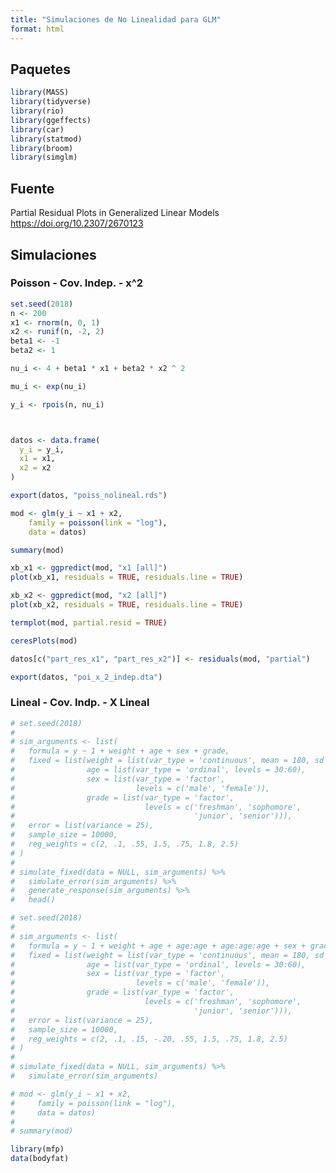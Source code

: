 ```yaml
---
title: "Simulaciones de No Linealidad para GLM"
format: html
---
```


## Paquetes

```r
library(MASS)
library(tidyverse)
library(rio)
library(ggeffects)
library(car)
library(statmod)
library(broom)
library(simglm)
```


## Fuente

Partial Residual Plots in Generalized Linear Models <https://doi.org/10.2307/2670123>

## Simulaciones

### Poisson - Cov. Indep. - x^2

```r
set.seed(2018)
n <- 200
x1 <- rnorm(n, 0, 1)
x2 <- runif(n, -2, 2)
beta1 <- -1 
beta2 <- 1

nu_i <- 4 + beta1 * x1 + beta2 * x2 ^ 2

mu_i <- exp(nu_i)

y_i <- rpois(n, nu_i)



datos <- data.frame(
  y_i = y_i, 
  x1 = x1, 
  x2 = x2
)

export(datos, "poiss_nolineal.rds")
```

```r
mod <- glm(y_i ~ x1 + x2, 
    family = poisson(link = "log"), 
    data = datos)

summary(mod)
```

```r
xb_x1 <- ggpredict(mod, "x1 [all]")
plot(xb_x1, residuals = TRUE, residuals.line = TRUE)
```

```r
xb_x2 <- ggpredict(mod, "x2 [all]")
plot(xb_x2, residuals = TRUE, residuals.line = TRUE)
```


```r
termplot(mod, partial.resid = TRUE)
```


```r
ceresPlots(mod)
```


```r
datos[c("part_res_x1", "part_res_x2")] <- residuals(mod, "partial")
```

```r
export(datos, "poi_x_2_indep.dta")
```

### Lineal - Cov. Indp. - X Lineal

```r
# set.seed(2018)
# 
# sim_arguments <- list(
#   formula = y ~ 1 + weight + age + sex + grade,
#   fixed = list(weight = list(var_type = 'continuous', mean = 180, sd = 30),
#                age = list(var_type = 'ordinal', levels = 30:60),
#                sex = list(var_type = 'factor', 
#                           levels = c('male', 'female')),
#                grade = list(var_type = 'factor', 
#                             levels = c('freshman', 'sophomore',
#                                        'junior', 'senior'))),
#   error = list(variance = 25),
#   sample_size = 10000,
#   reg_weights = c(2, .1, .55, 1.5, .75, 1.8, 2.5)
# )
# 
# simulate_fixed(data = NULL, sim_arguments) %>%
#   simulate_error(sim_arguments) %>%
#   generate_response(sim_arguments) %>% 
#   head()
```


```r
# set.seed(2018)
# 
# sim_arguments <- list(
#   formula = y ~ 1 + weight + age + age:age + age:age:age + sex + grade,
#   fixed = list(weight = list(var_type = 'continuous', mean = 180, sd = 30),
#                age = list(var_type = 'ordinal', levels = 30:60),
#                sex = list(var_type = 'factor', 
#                           levels = c('male', 'female')),
#                grade = list(var_type = 'factor', 
#                             levels = c('freshman', 'sophomore',
#                                        'junior', 'senior'))),
#   error = list(variance = 25),
#   sample_size = 10000,
#   reg_weights = c(2, .1, .15, -.20, .55, 1.5, .75, 1.8, 2.5)
# )
# 
# simulate_fixed(data = NULL, sim_arguments) %>%
#   simulate_error(sim_arguments) 
```



```r
# mod <- glm(y_i ~ x1 + x2, 
#     family = poisson(link = "log"), 
#     data = datos)
# 
# summary(mod)
```

```r
library(mfp)
data(bodyfat)
```

